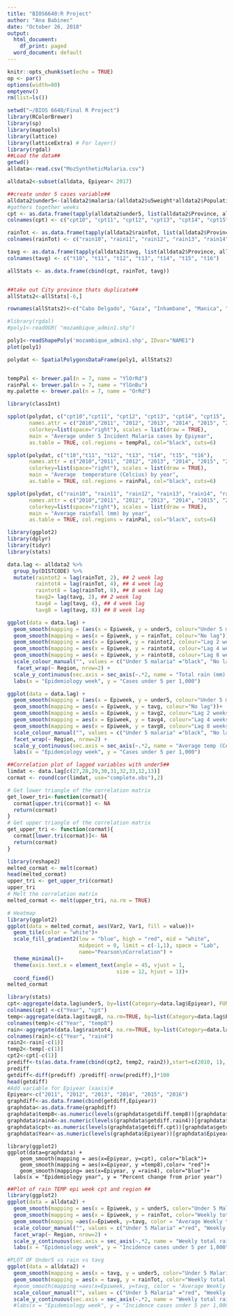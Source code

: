 ```yaml
---
title: "BIOS6640:R Project"
author: "Ana Babinec"
date: "October 26, 2018"
output:
  html_document:
    df_print: paged
  word_document: default
---
```


```r
knitr::opts_chunk$set(echo = TRUE)
op <- par()
options(width=80)
emptyenv()
rm(list=ls())
```
```r
setwd("~/BIOS 6640/Final R Project")
library(RColorBrewer)
library(sp)
library(maptools) 
library(lattice)
library(latticeExtra) # For layer()
library(rgdal)
##Load the data##
getwd()
alldata<-read.csv("MozSyntheticMalaria.csv")
```
```r
alldata2<-subset(alldata, Epiyear< 2017)

##create under 5 cases variable##
alldata2$under5<-(alldata2$malaria/(alldata2$u5weight*alldata2$Population_UN)*1000)
#gathers together weeks
cpt <- as.data.frame(tapply(alldata2$under5, list(alldata2$Province, alldata2$Epiyear), sum))
colnames(cpt) <- c("cpt10", "cpt11", "cpt12", "cpt13", "cpt14", "cpt15", "cpt16")

rainTot <- as.data.frame(tapply(alldata2$rainTot, list(alldata2$Province, alldata2$Epiyear), sum))
colnames(rainTot) <- c("rain10", "rain11", "rain12", "rain13", "rain14", "rain15", "rain16")

tavg <- as.data.frame(tapply(alldata2$tavg, list(alldata2$Province, alldata2$Epiyear), mean))
colnames(tavg) <- c("t10", "t11", "t12", "t13", "t14", "t15", "t16")

allStats <- as.data.frame(cbind(cpt, rainTot, tavg))


##take out City province thats duplicate##
allStats2<-allStats[-6,]

rownames(allStats2)<-c("Cabo Delgado", "Gaza", "Inhambane", "Manica", "Maputo", "Nampula", "Nassa", "Sofala", "Tete", "Zambezia")

```
```r

#library(rgdal)
#poly1<-readOGR( "mozambique_admin1.shp")

poly1<-readShapePoly('mozambique_admin1.shp', IDvar="NAME1")
plot(poly1)

```
```r
polydat <- SpatialPolygonsDataFrame(poly1, allStats2)


tempPal <- brewer.pal(n = 7, name = "YlOrRd")
rainPal <- brewer.pal(n = 7, name = "YlGnBu")
my.palette <- brewer.pal(n = 7, name = "OrRd")

library(classInt)

```
```r
spplot(polydat, c("cpt10","cpt11", "cpt12", "cpt13", "cpt14", "cpt15", "cpt16"), 
       names.attr = c("2010","2011", "2012", "2013", "2014", "2015", "2016"), 
       colorkey=list(space="right"), scales = list(draw = TRUE),
       main = "Average under 5 Incident Malaria cases by Epiyear", 
       as.table = TRUE, col.regions = tempPal, col="black", cuts=6)

```
```r
spplot(polydat, c("t10","t11", "t12", "t13", "t14", "t15", "t16"), 
       names.attr = c("2010","2011", "2012", "2013", "2014", "2015", "2016"), 
       colorkey=list(space="right"), scales = list(draw = TRUE), 
       main = "Average  temperature (Celcius) by year", 
       as.table = TRUE, col.regions = rainPal, col="black", cuts=6)

```

```r
spplot(polydat, c("rain10", "rain11", "rain12", "rain13", "rain14", "rain15", "rain16"), 
       names.attr = c("2010","2011", "2012", "2013", "2014", "2015", "2016"), 
       colorkey=list(space="right"), scales = list(draw = TRUE), 
       main = "Average rainfall (mm) by year", 
       as.table = TRUE, col.regions = rainPal, col="black", cuts=6)

```

```r
library(ggplot2)
library(dplyr)
library(tidyr)
library(stats)

data.lag <- alldata2 %>%
  group_by(DISTCODE) %>% 
  mutate(raintot2 = lag(rainTot, 2), ## 2 week lag
         raintot4 = lag(rainTot, 4), ## 4 week lag
         raintot8 = lag(rainTot, 8), ## 8 week lag
         tavg2= lag(tavg, 2), ## 2 week lag
         tavg4 = lag(tavg, 4), ## 4 week lag
         tavg8 = lag(tavg, 8)) ## 8 week lag
```
```r
ggplot(data = data.lag) + 
  geom_smooth(mapping = (aes(x = Epiweek, y = under5, colour="Under 5 malaria")), linetype="longdash") +
  geom_smooth(mapping = aes(x = Epiweek, y = rainTot, colour="No lag"))+
  geom_smooth(mapping = aes(x = Epiweek, y = raintot2, colour="Lag 2 weeks")) +
  geom_smooth(mapping = aes(x = Epiweek, y = raintot4, colour="Lag 4 weeks")) +
  geom_smooth(mapping = aes(x = Epiweek, y = raintot8, colour="Lag 8 weeks")) +
  scale_colour_manual("", values = c("Under 5 malaria" ="black", "No lag" ="orange","Lag 2 weeks" ="purple","Lag 4 weeks"="green", "Lag 8 weeks" = "blue"))+
   facet_wrap(~ Region, nrow=2) +
  scale_y_continuous(sec.axis = sec_axis(~.*2, name = "Total rain (mm) with various lag-effect")) +
  labs(x = "Epidemiology week", y = "Cases under 5 per 1,000")


```
```r
ggplot(data = data.lag) + 
  geom_smooth(mapping = (aes(x = Epiweek, y = under5, colour="Under 5 malaria")), linetype="longdash") +
  geom_smooth(mapping = aes(x = Epiweek, y = tavg, colour="No lag"))+
  geom_smooth(mapping = aes(x = Epiweek, y = tavg2, colour="Lag 2 weeks")) +
  geom_smooth(mapping = aes(x = Epiweek, y = tavg4, colour="Lag 4 weeks")) +
  geom_smooth(mapping = aes(x = Epiweek, y = tavg8, colour="Lag 8 weeks")) +
  scale_colour_manual("", values = c("Under 5 malaria" ="black", "No lag" ="orange","Lag 2 weeks" ="purple","Lag 4 weeks"="green", "Lag 8 weeks" = "blue"))+
  facet_wrap(~ Region, nrow=2) +
  scale_y_continuous(sec.axis = sec_axis(~.*2, name = "Average temp (Celsius) with various lag-effect")) +
  labs(x = "Epidemiology week", y = "Cases under 5 per 1,000")

```
```r
##Correlation plot of lagged variables with under5##
limdat <- data.lag[c(27,28,29,30,31,32,33,12,13)]
cormat <- round(cor(limdat, use="complete.obs"),2)

# Get lower triangle of the correlation matrix
get_lower_tri<-function(cormat){
  cormat[upper.tri(cormat)] <- NA
  return(cormat)
}
# Get upper triangle of the correlation matrix
get_upper_tri <- function(cormat){
  cormat[lower.tri(cormat)]<- NA
  return(cormat)
}

library(reshape2)
melted_cormat <- melt(cormat)
head(melted_cormat)
upper_tri <- get_upper_tri(cormat)
upper_tri
# Melt the correlation matrix
melted_cormat <- melt(upper_tri, na.rm = TRUE)

# Heatmap
library(ggplot2)
ggplot(data = melted_cormat, aes(Var2, Var1, fill = value))+
  geom_tile(color = "white")+
  scale_fill_gradient2(low = "blue", high = "red", mid = "white", 
                       midpoint = 0, limit = c(-1,1), space = "Lab", 
                       name="Pearson\nCorrelation") +
  theme_minimal()+ 
  theme(axis.text.x = element_text(angle = 45, vjust = 1, 
                                   size = 12, hjust = 1))+
  coord_fixed()
melted_cormat


```

```r
library(stats)
cpt<-aggregate(data.lag$under5, by=list(Category=data.lag$Epiyear), FUN=sum)
colnames(cpt) <-c("Year", "cpt")
temp<-aggregate(data.lag$tavg8, na.rm=TRUE, by=list(Category=data.lag$Epiyear), FUN=sum)
colnames(temp)<-c("Year", "temp8")
rain<-aggregate(data.lag$raintot4, na.rm=TRUE, by=list(Category=data.lag$Epiyear), FUN=sum)
colnames(rain)<-c("Year", "rain4")
rain2<-rain[-c(1)]
temp2<-temp[-c(1)]
cpt2<-cpt[-c(1)]
prediff<-ts(as.data.frame(cbind(cpt2, temp2, rain2)),start=c(2010, 1), frequency=1)
prediff
getdiff<-diff(prediff) /prediff[-nrow(prediff),]*100
head(getdiff)
#Add variable for Epiyear (xaxis)#
Epiyear<-c("2011", "2012", "2013", "2014", "2015", "2016")
graphdiff<-as.data.frame(cbind(getdiff,Epiyear))
graphdata<-as.data.frame(graphdiff)
graphdata$temp8<-as.numeric(levels(graphdata$getdiff.temp8))[graphdata$getdiff.temp8]
graphdata$rain4<-as.numeric(levels(graphdata$getdiff.rain4))[graphdata$getdiff.rain4]
graphdata$cpt<-as.numeric(levels(graphdata$getdiff.cpt))[graphdata$getdiff.cpt]
graphdata$Year<-as.numeric(levels(graphdata$Epiyear))[graphdata$Epiyear]


```
```rgraphchange
library(ggplot2)
ggplot(data=graphdata) +
    geom_smooth(mapping = aes(x=Epiyear, y=cpt), color="black")+
    geom_smooth(mapping = aes(x=Epiyear, y =temp8),color= "red")+
    geom_smooth(mapping= aes(x=Epiyear, y =rain4), color="blue")+
  labs(x = "Epidemiology year", y = "Percent change from prior year")

```

```r
##Plot of rain TEMP epi week cpt and region ##
library(ggplot2)
ggplot(data = alldata2) + 
  geom_smooth(mapping = aes(x = Epiweek, y = under5, color="Under 5 Malaria")) +
  geom_smooth(mapping = aes(x = Epiweek, y = rainTot, color="Weekly total rain (mm)")) +
  geom_smooth(mapping =aes(x=Epiweek, y=tavg, color = "Average Weekly temperature(Celcius)"))+
  scale_colour_manual("", values = c("Under 5 Malaria" ="red", "Weekly total rain (mm)" ="blue", "Average Weekly temperature(Celcius)"="green"))+
  facet_wrap(~ Region, nrow=2) +
  scale_y_continuous(sec.axis = sec_axis(~.*2, name = "Weekly total rain (mm)")) +
  labs(x = "Epidemiology week", y = "Incidence cases under 5 per 1,000")

#PLOT OF Under5 vs rain vs tavg
ggplot(data = alldata2) + 
  geom_smooth(mapping = aes(x = tavg, y = under5, color="Under 5 Malaria")) +
  geom_smooth(mapping = aes(x = tavg, y = rainTot, color="Weekly total rain (mm)")) +
  #geom_smooth(mapping =aes(x=Epiweek, y=tavg, color = "Average Weekly temperature(Celcius)"))+
  scale_colour_manual("", values = c("Under 5 Malaria" ="red", "Weekly total rain (mm)" ="blue", "Average Weekly temperature(Celcius)"="green"))+
  scale_y_continuous(sec.axis = sec_axis(~.*2, name = "Weekly total rain (mm)")) 
  #labs(x = "Epidemiology week", y = "Incidence cases under 5 per 1,000")


```






